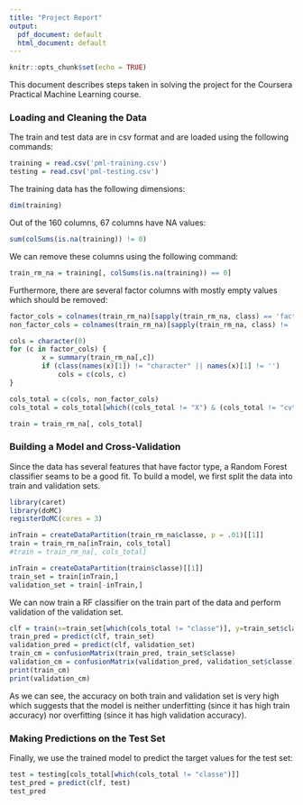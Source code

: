 ```yaml
---
title: "Project Report"
output:
  pdf_document: default
  html_document: default
---
```


```r
knitr::opts_chunk$set(echo = TRUE)
```

This document describes steps taken in solving the project for the Coursera Practical Machine Learning course.

### Loading and Cleaning the Data
The train and test data are in csv format and are loaded using the following commands:
```r
training = read.csv('pml-training.csv')
testing = read.csv('pml-testing.csv')
```

The training data has the following dimensions:
```r
dim(training)
```

Out of the 160 columns, 67 columns have NA values:
```r
sum(colSums(is.na(training)) != 0)
```

We can remove these columns using the following command:
```r
train_rm_na = training[, colSums(is.na(training)) == 0]
```
Furthermore, there are several factor columns with mostly empty values which should be removed:

```r
factor_cols = colnames(train_rm_na)[sapply(train_rm_na, class) == 'factor']
non_factor_cols = colnames(train_rm_na)[sapply(train_rm_na, class) != 'factor']

cols = character(0)
for (c in factor_cols) {
        x = summary(train_rm_na[,c])
        if (class(names(x)[1]) != "character" || names(x)[1] != '')
            cols = c(cols, c)
}

cols_total = c(cols, non_factor_cols)
cols_total = cols_total[which((cols_total != "X") & (cols_total != "cvtd_timestamp") & (cols_total != "new_window"))]

train = train_rm_na[, cols_total]
```

### Building a Model and Cross-Validation
Since the data has several features that have factor type, a Random Forest classifier seams to be a good fit.
To build a model, we first split the data into train and validation sets.

```r
library(caret)
library(doMC)
registerDoMC(cores = 3)

inTrain = createDataPartition(train_rm_na$classe, p = .01)[[1]]
train = train_rm_na[inTrain, cols_total]
#train = train_rm_na[, cols_total]
```

```r
inTrain = createDataPartition(train$classe)[[1]]
train_set = train[inTrain,]
validation_set = train[-inTrain,]
```

We can now train a RF classifier on the train part of the data and perform validation of the validation set.

```r
clf = train(x=train_set[which(cols_total != "classe")], y=train_set$classe, method='rf')
train_pred = predict(clf, train_set)
validation_pred = predict(clf, validation_set)
train_cm = confusionMatrix(train_pred, train_set$classe)
validation_cm = confusionMatrix(validation_pred, validation_set$classe)
print(train_cm)
print(validation_cm)
```

As we can see, the accuracy on both train and validation set is very high which suggests that the model is neither underfitting (since it has high train accuracy) nor overfitting (since it has high validation accuracy).

### Making Predictions on the Test Set
Finally, we use the trained model to predict the target values for the test set:
```r
test = testing[cols_total[which(cols_total != "classe")]]
test_pred = predict(clf, test)
test_pred
```

